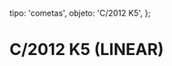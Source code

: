 
  tipo: 'cometas',
  objeto: 'C/2012 K5',
};

# C/2012 K5 (LINEAR)

<Imagen
  src="registro/c2012-k5_20120130_2012k5_20120130_i88.jpg"
  fecha="20120130"
  desc="Después del perihelio"
/>

<Imagen
  src="registro/c2012-k5_20121200_2012k5-150-10s-19didiem2012pa.jpg"
  fecha="20120130"
  desc="10s Imagen 140"
/>